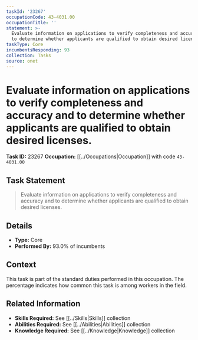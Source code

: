 ```yaml
---
taskId: '23267'
occupationCode: 43-4031.00
occupationTitle: ''
statement: >-
  Evaluate information on applications to verify completeness and accuracy and
  to determine whether applicants are qualified to obtain desired licenses.
taskType: Core
incumbentsResponding: 93
collection: Tasks
source: onet
---
```

# Evaluate information on applications to verify completeness and accuracy and to determine whether applicants are qualified to obtain desired licenses.

**Task ID:** 23267
**Occupation:** [[../Occupations|Occupation]] with code `43-4031.00`

## Task Statement

> Evaluate information on applications to verify completeness and accuracy and to determine whether applicants are qualified to obtain desired licenses.

## Details

- **Type:** Core
- **Performed By:** 93.0% of incumbents

## Context

This task is part of the standard duties performed in this occupation. The percentage indicates how common this task is among workers in the field.

## Related Information

- **Skills Required:** See [[../Skills|Skills]] collection
- **Abilities Required:** See [[../Abilities|Abilities]] collection
- **Knowledge Required:** See [[../Knowledge|Knowledge]] collection
